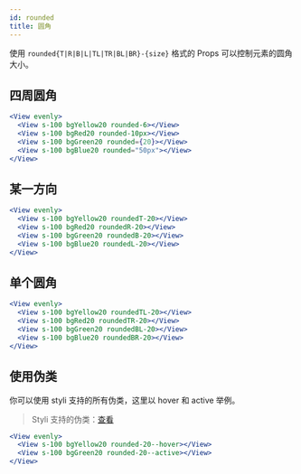 ```yaml
---
id: rounded
title: 圆角
---
```


使用 `rounded{T|R|B|L|TL|TR|BL|BR}-{size}` 格式的 Props 可以控制元素的圆角大小。

## 四周圆角

```jsx live
<View evenly>
  <View s-100 bgYellow20 rounded-6></View>
  <View s-100 bgRed20 rounded-10px></View>
  <View s-100 bgGreen20 rounded={20}></View>
  <View s-100 bgBlue20 rounded="50px"></View>
</View>
```

## 某一方向

```jsx live
<View evenly>
  <View s-100 bgYellow20 roundedT-20></View>
  <View s-100 bgRed20 roundedR-20></View>
  <View s-100 bgGreen20 roundedB-20></View>
  <View s-100 bgBlue20 roundedL-20></View>
</View>
```

## 单个圆角

```jsx live
<View evenly>
  <View s-100 bgYellow20 roundedTL-20></View>
  <View s-100 bgRed20 roundedTR-20></View>
  <View s-100 bgGreen20 roundedBL-20></View>
  <View s-100 bgBlue20 roundedBR-20></View>
</View>
```

## 使用伪类

你可以使用 styli 支持的所有伪类，这里以 hover 和 active 举例。

> Styli 支持的伪类：[查看](/docs/pseudo)

```jsx live
<View evenly>
  <View s-100 bgYellow20 rounded-20--hover></View>
  <View s-100 bgGreen20 rounded-20--active></View>
</View>
```
